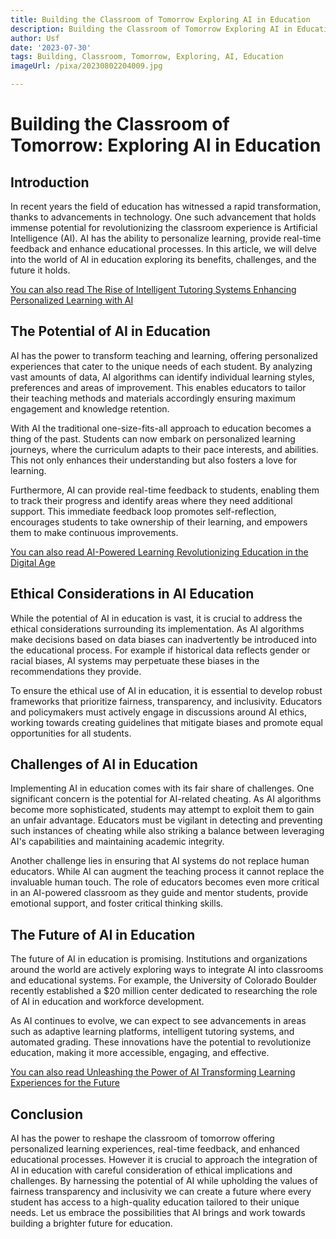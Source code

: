 ```yaml
---
title: Building the Classroom of Tomorrow Exploring AI in Education
description: Building the Classroom of Tomorrow Exploring AI in Education
author: Usf
date: '2023-07-30'
tags: Building, Classroom, Tomorrow, Exploring, AI, Education
imageUrl: /pixa/20230802204009.jpg

---
```

# Building the Classroom of Tomorrow: Exploring AI in Education

## Introduction

In recent years the field of education has witnessed a rapid transformation, thanks to advancements in technology. One such  advancement that holds immense potential for revolutionizing the classroom experience is Artificial Intelligence  (AI). AI has the ability  to personalize learning, provide real-time feedback and enhance educational processes.  In this article, we will delve  into the world of AI in education exploring  its benefits, challenges, and the future it holds.

[You can also read The Rise of Intelligent Tutoring Systems Enhancing Personalized Learning with AI](The%20Rise%20of%20Intelligent%20Tutoring%20Systems%20Enhancing%20Personalized%20Learning%20with%20AI)


## The Potential of AI in Education

AI has the power to transform teaching and learning, offering  personalized experiences that cater to the unique  needs of each  student. By analyzing vast amounts of  data, AI algorithms can  identify individual learning styles, preferences and areas of improvement. This enables educators to tailor their teaching methods and materials accordingly ensuring maximum engagement and knowledge retention.

With AI  the traditional one-size-fits-all approach to education becomes  a thing of the past. Students can now embark on personalized learning journeys, where the curriculum adapts to their pace interests, and abilities. This not only enhances their understanding but also fosters a  love for learning.

Furthermore, AI can provide real-time feedback to students, enabling them to track their progress and  identify areas where they need  additional support. This immediate feedback loop promotes self-reflection, encourages students to take ownership of their learning, and empowers them to  make continuous improvements.

[You can also read AI-Powered  Learning  Revolutionizing Education in the Digital Age](AI-Powered%20Learning%20Revolutionizing%20Education%20in%20the%20Digital%20Age)


## Ethical Considerations in AI Education

While the potential of AI in  education is vast, it is crucial to address the ethical considerations surrounding its implementation. As AI algorithms make decisions based on data biases can  inadvertently be introduced into the educational process. For example if historical data reflects gender or racial  biases,  AI systems may perpetuate these biases in the  recommendations they provide.

To ensure the ethical use of AI  in education, it is essential  to develop robust frameworks that  prioritize fairness, transparency, and inclusivity.  Educators and policymakers must actively engage in discussions around AI ethics, working towards creating guidelines  that mitigate  biases and  promote  equal opportunities for all students.

## Challenges of AI in Education

Implementing AI in education comes with its fair share of challenges. One significant concern is the potential for AI-related cheating. As AI algorithms  become  more sophisticated, students  may attempt to exploit them to gain an unfair advantage. Educators must be vigilant in detecting and  preventing such instances of cheating while also striking  a balance between leveraging AI's capabilities and maintaining academic integrity.

Another challenge lies in  ensuring that AI systems do not replace human educators. While AI can augment the teaching process  it cannot replace the invaluable human touch. The role of educators becomes even more critical in an AI-powered classroom as they guide and mentor students, provide  emotional support, and foster critical thinking skills.

## The Future of AI in Education

The future of AI in education is promising. Institutions and organizations around  the world  are actively exploring ways to integrate  AI into classrooms and  educational  systems. For example, the University of Colorado Boulder  recently established a  $20 million center dedicated  to researching the role of AI in education and workforce development.

As AI continues to evolve, we  can expect to see advancements in areas such as adaptive learning  platforms, intelligent tutoring systems, and automated grading. These innovations have the potential  to revolutionize education, making it more  accessible, engaging, and effective.

[You can also read Unleashing the Power of AI Transforming Learning Experiences for the Future](Unleashing%20the%20Power%20of%20AI%20Transforming%20Learning%20Experiences%20for%20the%20Future)


## Conclusion

AI has the power to reshape the classroom of tomorrow offering personalized learning experiences, real-time  feedback,  and enhanced educational processes. However  it is  crucial to approach the integration of AI  in  education  with  careful  consideration of ethical implications and challenges. By  harnessing  the potential of  AI while upholding the values of fairness transparency and inclusivity we can  create a future where every student has access to a high-quality education tailored to their unique needs. Let us embrace the possibilities that  AI brings and work towards building a brighter future for  education.